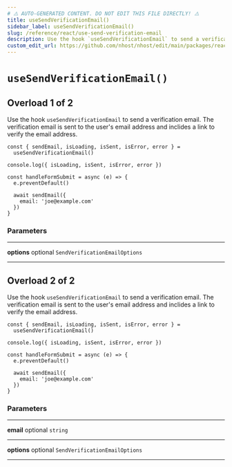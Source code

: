 ```yaml
---
# ⚠️ AUTO-GENERATED CONTENT. DO NOT EDIT THIS FILE DIRECTLY! ⚠️
title: useSendVerificationEmail()
sidebar_label: useSendVerificationEmail()
slug: /reference/react/use-send-verification-email
description: Use the hook `useSendVerificationEmail` to send a verification email. The verification email is sent to the user's email address and inclides a link to verify the email address.
custom_edit_url: https://github.com/nhost/nhost/edit/main/packages/react/src/hooks/user.ts#L476
---
```


# `useSendVerificationEmail()`

## Overload 1 of 2

Use the hook `useSendVerificationEmail` to send a verification email. The verification email is sent to the user's email address and inclides a link to verify the email address.

```tsx
const { sendEmail, isLoading, isSent, isError, error } =
  useSendVerificationEmail()

console.log({ isLoading, isSent, isError, error })

const handleFormSubmit = async (e) => {
  e.preventDefault()

  await sendEmail({
    email: 'joe@example.com'
  })
}
```

### Parameters

---

**<span className="parameter-name">options</span>** <span className="optional-status">optional</span> `SendVerificationEmailOptions`

---

## Overload 2 of 2

Use the hook `useSendVerificationEmail` to send a verification email. The verification email is sent to the user's email address and inclides a link to verify the email address.

```tsx
const { sendEmail, isLoading, isSent, isError, error } =
  useSendVerificationEmail()

console.log({ isLoading, isSent, isError, error })

const handleFormSubmit = async (e) => {
  e.preventDefault()

  await sendEmail({
    email: 'joe@example.com'
  })
}
```

### Parameters

---

**<span className="parameter-name">email</span>** <span className="optional-status">optional</span> `string`

---

**<span className="parameter-name">options</span>** <span className="optional-status">optional</span> `SendVerificationEmailOptions`

---

